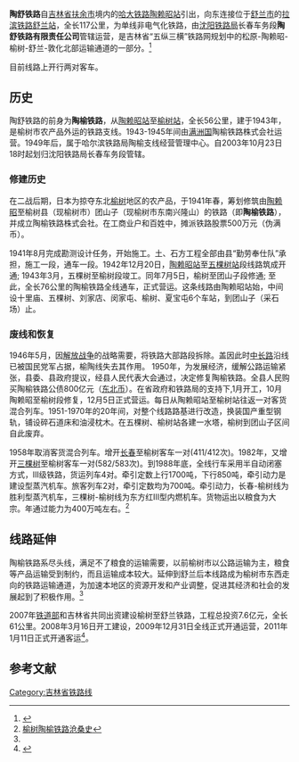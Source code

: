 {{Infobox rail system-route
|rail_name=陶舒铁路
|other_name=
|system_length=117 km
|length_in_operation=
|total_length=
|tracklength=
|name_bgcolor=
|min_width=
|box_width=
|style=
|banner_color=blue
|sec_banner_color=
|third_banner_color=
|logo_filename=
|logo_width=
|logo_bgcolor=
|logo_alt=
|logo_note=
|image=
|imagesize=
|caption=
|code_name=
|locale={{CHN}}[[吉林省|吉林省]]
|service_type=[[旅客列车|客]][[货物列车|货]]两用
|status=营运中
|network=
|stations=
|start=
|lines=
|main_route=
|secondary_route=
|branch_route=
|standard=
|character=
|other_systems=
|main_stations=
|constructor=
|track=1（[[单线铁路|单线铁路]]）
|average_station_distance=
|max_speed=
|orbital_plane=
|track_gauge={{standard gauge}}（[[标准轨|标准轨]]）
|distance_between_mainlines=
|min_radius=
|max_grade=
|elevation=
|control=
|block_signal=
|engine=
|electrified=
|rollingstock=
|fleet_size=
|begin_operation=
|end_operation=
|operation_note=
|open_operation=
|time_first=
|time_last=
|ridership=
|owner=
|operator=
|franchise=
|hq=
|key_person=
|website=
|route_map={{bs-map|inline=1|map=
CONTg~~ ~~ ~~{{RoutemapRoute|Licon=u|[[哈大铁路|哈大铁路]]往[[大连站|大连]]、[[北京站|北京]]方向}}
HST~~0.0 ~~[[陶赖昭站|陶赖昭]]
\ABZgl\CONTfq~~ ~~ ~~{{RoutemapRoute|Licon=r|[[哈大铁路|哈大铁路]]往[[哈尔滨站|哈尔滨]]方向}}
STR~~ ~~ ~~{{RoutemapRoute|Licon=r|[[松陶铁路|松陶铁路]]往[[松原站_(中国)|松原]]方向}}
HST~~23 ~~[[五棵树站|五棵树]]
HST~~35 ~~[[刘家店站|刘家店]]
eHST~~ ~~<s>闵家屯站</s>
BHF~~56 ~~'''[[榆树站|榆树]]'''
HST~~77 ~~[[新立镇站|新立镇]]
HST~~93~~[[谢家镇站|谢家镇]]
\ABZg+l\CONTfq~~ ~~ ~~{{RoutemapRoute|Licon=r|[[拉滨铁路|拉滨铁路]]往[[滨江站|滨江]]方向}}
BHF~~117 ~~'''[[舒兰站|舒兰]]'''
CONTf~~ ~~ ~~{{RoutemapRoute|Licon=d|[[拉滨铁路|拉滨铁路]]往[[拉法站|拉法]]方向}}
}}
}}
'''陶舒铁路'''自[[吉林省|吉林省]][[扶余市|扶余市]]境内的[[哈大铁路|哈大铁路]][[陶赖昭站|陶赖昭站]]引出，向东连接位于[[舒兰市|舒兰市]]的[[拉滨铁路|拉滨铁路]][[舒兰站|舒兰站]]，全长117公里，为单线非电气化铁路，由[[沈阳铁路局|沈阳铁路局]]长春车务段'''陶舒铁路有限责任公司'''管辖运营，是吉林省“五纵三横”铁路网规划中的松原-陶赖昭-榆树-舒兰-敦化北部运输通道的一部分。<ref name="jljt">{{cite web|url=http://www.jilinjiaotou.com/tielujianshe/183.html|title=陶舒铁路|publisher=吉林省交通投资集团}}</ref>

目前线路上开行两对客车。

==历史==
陶舒铁路的前身为'''陶榆铁路'''，从[[陶赖昭站|陶赖昭站]]至[[榆树站|榆树站]]，全长56公里，建于1943年，是榆树市农产品外运的铁路支线。1943-1945年间由[[满洲国|满洲国]]陶榆铁路株式会社运营。1949年后，属于哈尔滨铁路局陶榆支线经营管理中心。自2003年10月23日18时起划归沈阳铁路局长春车务段管辖。
===修建历史===
在二战后期，日本为掠夺东北[[榆树市|榆树]]地区的农产品，于1941年春，筹划修筑由[[陶赖昭镇|陶赖昭]]至榆树县（现榆树市）团山子（现榆树市东南兴隆山）的铁路（即'''陶榆铁路'''），并成立陶榆铁路株式会社。在工商业户和百姓中，摊派铁路股票500万元（伪满币）。


1941年8月完成勘测设计任务，开始施工。土、石方工程全部由县“勤劳奉仕队”承担，施工一段，通车一段。1942年12月20日，[[陶赖昭站|陶赖昭站]]至[[五棵树站|五棵树站]]段线路筑成开通;
1943年3月，五棵树至榆树段竣工。同年7月5日，榆树至团山子段修通;
至此，全长76公里的陶榆铁路全线通车，正式营运。这条线路由陶赖昭站始，中间设十里庙、五棵树、刘家店、闵家屯、榆树、夏宝屯6个车站，到团山子（采石场）止。

===废线和恢复===
1946年5月，因[[国共内战|解放战争]]的战略需要，将铁路大部路段拆除。盖因此时[[中长路|中长路]]沿线已被国民党军占据，榆陶线失去其作用。
1950年，为发展经济，缓解公路运输紧张，县委、县政府提议，经县人民代表大会通过，决定修复陶榆铁路。全县人民购买陶榆铁路公债800亿元（[[东北币|东北币]]）。在省政府和铁路局的支持下,1月开工，10月陶赖昭至榆树段修复，12月5日正式营运。每日从陶赖昭站至榆树站往返一对客货混合列车。1951-1970年的20年间，对整个线路路基进行改造，换装国产重型钢轨，铺设碎石道床和油浸枕木。在五棵树、榆树站各建一水塔，榆树到团山子区间自此废弃。

1958年取消客货混合列车。增开[[长春站|长春]]至榆树客车一对(411/412次)。1982年，又增开[[哈尔滨东站|三棵树]]至榆树客车一对(582/583次)。到1988年底，全线行车采用半自动闭塞方式，Ⅲ级铁路，货运列车4对。牵引定数上行1700吨，下行850吨，牵引动力是建设型蒸汽机车。旅客列车2对，牵引定数均为700吨。牵引动力，长春-榆树线为胜利型蒸汽机车，三棵树-榆树线为东方红Ⅲ型内燃机车。货物运出以粮食为大宗。年通过能力为400万吨左右。<ref>[http://ysws.yushulife.com/index.php?c=article&id=309 榆树陶榆铁路沧桑史]</ref>

==线路延伸==
陶榆铁路系尽头线，满足不了粮食的运输需要，以前榆树市以公路运输为主，粮食等产品运输受到制约，而且运输成本较大。延伸到舒兰后本线路成为榆树市东西走向的铁路运输通道，为加速本地区的资源开发和产业调整，促进其经济和社会的发展起到了积极作用。<ref name="jljt" />

2007年[[中国铁道部|铁道部]]和吉林省共同出资建设榆树至舒兰铁路，工程总投资7.6亿元，全长61公里。2008年3月16日开工建设，2009年12月31日全线正式开通运营，2011年1月11日正式开通客运<ref>{{cite web|url=http://www.chinajilin.com.cn/content/2011-01/12/content_2158866.htm|title=榆树至舒兰终于通火车了|publisher=中国吉林网|deadurl=yes|archiveurl=https://web.archive.org/web/20140419145307/http://www.chinajilin.com.cn/content/2011-01/12/content_2158866.htm|archivedate=2014-04-19}}</ref>。 


==参考文献==
{{reflist}}

{{陶舒铁路}}
{{中国铁路}}
[[Category:吉林省铁路线|Category:吉林省铁路线]]